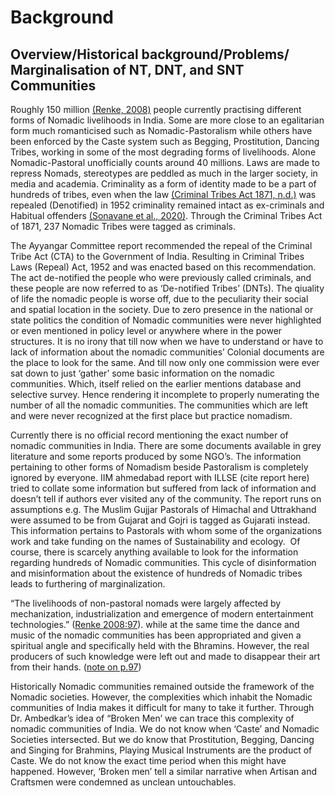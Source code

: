 # **Background**

## Overview/Historical background/Problems/ Marginalisation of NT, DNT, and SNT Communities

Roughly 150 million [(Renke, 2008)](https://www.zotero.org/google-docs/?Gu7xId) people currently practising different forms of Nomadic livelihoods in India. Some are more close to an egalitarian form much romanticised such as Nomadic-Pastoralism while others have been enforced by the Caste system such as Begging, Prostitution, Dancing Tribes, working in some of the most degrading forms of livelihoods. Alone Nomadic-Pastoral unofficially counts around 40 millions. Laws are made to repress Nomads, stereotypes are peddled as much in the larger society, in media and academia. Criminality as a form of identity made to be a part of hundreds of tribes, even when the law [(Criminal Tribes Act 1871, n.d.)](https://www.zotero.org/google-docs/?KlJish) was repealed (Denotified) in 1952 criminality remained intact as ex-criminals and Habitual offenders [(Sonavane et al., 2020)](https://www.zotero.org/google-docs/?emWMgm). Through the Criminal Tribes Act of 1871, 237 Nomadic Tribes were tagged as criminals.

The Ayyangar Committee report recommended the repeal of the Criminal Tribe Act (CTA) to the Government of India. Resulting in Criminal Tribes Laws (Repeal) Act, 1952 and was enacted based on this recommendation. The act de-notified the people who were previously called criminals, and these people are now referred to as 'De-notified Tribes' (DNTs). The qiuality of life the nomadic people is worse off, due to the peculiarity their social and spatial location in the society. Due to zero presence in the national or state politics the condition of Nomadic communities were never highlighted or even mentioned in policy level or anywhere where in the power structures. It is no irony that till now when we have to understand or have to lack of information about the nomadic communities' Colonial documents are the place to look for the same. And till now only one commission were ever sat down to just 'gather' some basic information on the nomadic communities. Which, itself relied on the earlier mentions database and selective survey. Hence rendering it incomplete to properly numerating the number of all the nomadic communities. The communities which are left and were never recognized at the first place but practice nomadism.

Currently there is no official record mentioning the exact number of nomadic communities in India. There are some documents available in grey literature and some reports produced by some NGO's. The information pertaining to other forms of Nomadism beside Pastoralism is completely ignored by everyone. IIM ahmedabad report with ILLSE (cite report here) tried to collate some information but suffered from lack of information and doesn't tell if authors ever visited any of the community. The report runs on assumptions e.g. The Muslim Gujjar Pastorals of Himachal and Uttrakhand were assumed to be from Gujarat and Gojri is tagged as Gujarati instead.  This information pertains to Pastorals with whom some of the organizations work and take funding on the names of Sustainability and ecology.  Of course, there is scarcely anything available to look for the information regarding hundreds of Nomadic communities. This cycle of disinformation and misinformation about the existence of hundreds of Nomadic tribes leads to furthering of marginalization.

"The livelihoods of non-pastoral nomads were largely affected by mechanization, industrialization and emergence of modern entertainment technologies." ([Renke 2008:97](about:blank)). while at the same time the dance and music of the nomadic communities has been appropriated and given a spiritual angle and specifically held with the Bhramins. However, the real producers of such knowledge were left out and made to disappear their art from their hands. ([note on p.97](about:blank))

Historically Nomadic communities remained outside the framework of the Nomadic societies. However, the complexities which inhabit the Nomadic communities of India makes it difficult for many to take it further. Through Dr. Ambedkar's idea of "Broken Men' we can trace this complexity of nomadic communities of India. We do not know when 'Caste' and Nomadic Societies intersected. But we do know that Prostitution, Begging, Dancing and Singing for Brahmins, Playing Musical Instruments are the product of Caste. We do not know the exact time period when this might have happened. However, 'Broken men' tell a similar narrative when Artisan and Craftsmen were condemned as unclean untouchables.

\

